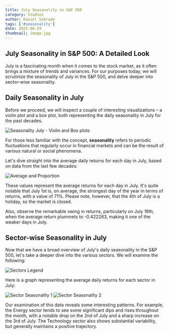 ```yaml
---
title: July Seasonality in S&P 500
category: Studies
author: Daniel Sobrado
tags: ['#seasonality']
date: 2023-06-29
thumbnail: image.jpg
---
```


## July Seasonality in S&P 500: A Detailed Look

July is a fascinating month when it comes to the stock market, as it often brings a mixture of trends and variances. For our purposes today, we will scrutinize the seasonality of July in the S&P 500, and delve deeper into sector-wise seasonality. 

## Daily Seasonality in July

Before we proceed, we will inspect a couple of interesting visualizations – a violin plot and a box plot, both representing the daily seasonality in July for the past decades. 

![Seasonality July - Violin and Box plots](https://i.imgur.com/MheRXIc.png)

For those less familiar with the concept, **seasonality** refers to periodic fluctuations that regularly occur in financial markets and can be the result of various natural or social phenomena.

Let's dive straight into the average daily returns for each day in July, based on data from the last few decades:

![Average and Proportion](https://i.imgur.com/e8NSo63.png)

These values represent the average returns for each day in July. It's quite notable that July 1st is, on average, the strongest day of the year in terms of returns, with a value of 71%. Please note, however, that the 4th of July is a holiday, so the market is closed.

Also, observe the remarkable swing in returns, particularly on July 16th, when the average return plummets to -0.422263, making it one of the weaker days in July.

## Sector-wise Seasonality in July

Now that we have a broad overview of July's daily seasonality in the S&P 500, let's take a deeper dive into the various sectors. We will examine the following:

![Sectors Legend](https://i.imgur.com/WIwHNDz.png)

Here is a graph representing the average daily returns for each sector in July:

![Sector Seasonality 1](https://i.imgur.com/4Vk4hZW.png)
![Sector Seasonality 2](https://i.imgur.com/K1QI4D5.png)


Our examination of this data reveals some interesting patterns. For example, the Energy sector tends to see some significant dips and rises throughout the month, with a notable drop on the 2nd of July and a sharp increase on the 3rd of July. The Technology sector also shows substantial variability, but generally maintains a positive trajectory.
